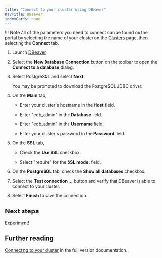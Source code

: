 ```yaml
---
title: "Connect to your cluster using DBeaver"
navTitle: DBeaver
indexCards: none
---
```


!!! Note
    All of the parameters you need to connect can be found on the portal by selecting the name of your cluster on the [Clusters](https://portal.biganimal.com/clusters) page, then selecting the **Connect** tab.

1. Launch [DBeaver](https://dbeaver.io/).
2. Select the **New Database Connection** button on the toolbar to open the **Connect to a database** dialog.
3. Select PostgreSQL and select **Next**.

    You may be prompted to download the PostgreSQL JDBC driver.
4. On the **Main** tab,

    - Enter your cluster's hostname in the **Host** field.

    - Enter "edb_admin" in the **Database** field.
    - Enter "edb_admin" in the **Username** field.
    - Enter your cluster's password in the **Password** field. 

5. On the **SSL** tab,

    - Check the **Use SSL** checkbox.

    - Select "require" for the **SSL mode:** field.

6. On the **PostgreSQL** tab, check the **Show all databases** checkbox.

7. Select the **Test connection ...** button and verify that DBeaver is able to connect to your cluster.
8. Select **Finish** to save the connection.


## Next steps

[Experiment!](../experiment)


## Further reading

[Connecting to your cluster](/biganimal/latest/using_cluster/02_connecting_your_cluster/) in the full version documentation.
